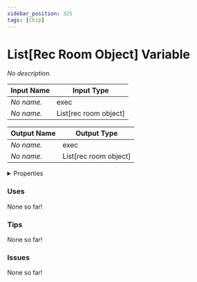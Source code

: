 ```yaml
---
sidebar_position: 325
tags: [Chip]
---
```


# List[Rec Room Object] Variable

*No description.*



| Input Name | Input Type |
|-----------|-----------|
| *No name.* | exec |
| *No name.* | List[rec room object] |

| Output Name | Output Type |
|-----------|-----------|
| *No name.* | exec |
| *No name.* | List[rec room object] |


<details>
  <summary>Properties</summary>
  <div>
    <div>
    <table>
      <thead>
        <tr>
          <th>Is beta required?</th>
          <th>❌</th>
        </tr>
        <tr>
          <th>Is this chip a trolling risk?</th>
          <th>❌</th>
        </tr>
        <tr>
          <th>Chip UUPD</th>
          <th>536e376c-087d-4909-9412-3fcee5d6f52b</th>
        </tr>
      </thead>
    </table>
    </div>
  </div>
</details>

### Uses

None so far!

### Tips

None so far!

### Issues

None so far!